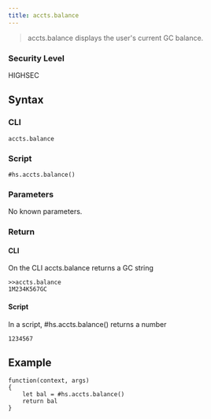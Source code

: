 ```yaml
---
title: accts.balance
---
```


> accts.balance displays the user's current GC balance.

### Security Level

HIGHSEC

## Syntax

### CLI

```
accts.balance
```

### Script

```
#hs.accts.balance()
```

### Parameters

No known parameters.

### Return

#### CLI

On the CLI accts.balance returns a GC string

```
>>accts.balance
1M234K567GC
```

#### Script

In a script, #hs.accts.balance() returns a number

```
1234567
```

## Example

```
function(context, args)
{
	let bal = #hs.accts.balance()
	return bal
}
```
